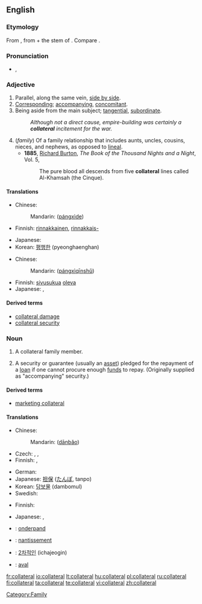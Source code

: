==English==

===Etymology===
From {{ML.}} {{term|collateralis|collaterālis}}, from {{etyl|la}} {{term|col-||together with}} + the stem of {{term|latus||side}}.  Compare {{term|lateral}}.

===Pronunciation===
* {{IPA|/kəˈlætəɹəl/}}, {{SAMPA|/k@"l{t@r@l/}}

===Adjective===
{{en-adj|-}}

# Parallel, along the same vein, [[side by side]].
# [[corresponding|Corresponding]]; [[accompanying]], [[concomitant]].
# Being aside from the main subject; [[tangential]], [[subordinate]].
#:''Although not a direct cause, empire-building was certainly a '''collateral''' incitement for the war.''
# (''family'') Of a family relationship that includes aunts, uncles, cousins, nieces, and nephews, as opposed to [[lineal]].
#* '''1885''', [[w:Richard Francis Burton|Richard Burton]], ''The Book of the Thousand Nights and a Night'', Vol. 5,
#*: The pure blood all descends from five '''collateral''' lines called Al-Khamsah (the Cinque).

====Translations====
{{trans-top|Parallel, along the same vein}}
* Chinese:
*: Mandarin: {{zh-ts|[[旁系]]的|[[旁系]]的}} ([[páng]][[xì]][[de]])
* Finnish: [[rinnakkainen]], [[rinnakkais-]]
{{trans-mid}}
* Japanese: {{t|ja|傍系の|tr=bōkei no|sc=Jpan}}
* Korean: [[평행한]] (pyeonghaenghan)
{{trans-bottom}}

{{trans-top|Of a family relationship that includes aunts, uncles, cousins, nieces, and nephews}}
* Chinese:
*: Mandarin: {{zh-ts|[[旁系]][[親屬]]|[[旁系]][[亲属]]}} ([[páng]][[xì]][[qīn]][[shǔ]])
{{trans-mid}}
* Finnish: [[sivusuku]]a [[oleva]]
* Japanese: {{t|ja|傍系親族の|tr=bōkei-shinzoku no|sc=Jpan}}, {{t|ja|傍系縁者の|tr=bōkei-enja no|sc=Jpan}}
{{trans-bottom}}

====Derived terms====
*[[collateral damage]]
*[[collateral security]]

===Noun===
{{wikipedia}}
{{en-noun}}

# {{context|now|_|rare}} A collateral family member.
# A security or guarantee (usually an [[asset]]) pledged for the repayment of a [[loan]] if one cannot procure enough [[fund]]s to repay.  (Originally supplied as "accompanying" security.)

====Derived terms====
*[[marketing collateral]]

====Translations====
{{trans-top|security or guarantee}}
* Chinese:
*: Mandarin: {{zh-ts|擔保|担保}} ([[dān]][[bǎo]])
* Czech: {{t-|cs|kolaterál|m}}, {{t-|cs|zajištění|n}}, {{t-|cs|zástava|f}}
* Finnish: {{t+|fi|pantti}}, {{t+|fi|vakuus}}
{{trans-mid}}
* German: {{t+|de|Sicherheit|f}}
* Japanese: [[担保]] ([[たんぽ]], tanpo)
* Korean: [[담보물]] (dambomul)
* Swedish: {{t-|sv|pant}}
{{trans-bottom}}

{{trans-top|printed materials to present business information}}
* Finnish: {{t+|fi|vakuus}}
{{trans-mid}}
* Japanese: {{t|ja|パンフレット|tr=panfuretto|sc=Jpan}}, {{t|ja|カタログ|tr=katarogu|sc=Jpan}}
{{trans-bottom}}

{{checktrans-top}}
* {{ttbc|Dutch}}: [[onderpand]] {{n}}
* {{ttbc|French}}: [[nantissement]] {{m}}
{{trans-mid}}
* {{ttbc|Korean}}: [[2차적인]] (ichajeogin)
* {{ttbc|Spanish}}: [[aval]]
{{trans-bottom}}

[[Category:Family]]

[[fr:collateral]]
[[io:collateral]]
[[lt:collateral]]
[[hu:collateral]]
[[pl:collateral]]
[[ru:collateral]]
[[fi:collateral]]
[[ta:collateral]]
[[te:collateral]]
[[vi:collateral]]
[[zh:collateral]]